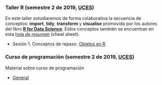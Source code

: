 
<br>
<br>

### Taller R (semestre 2 de 2019, [UCES](https://www.ces.edu.co/))

En este taller estudiaremos de forma colaborativa la secuencia de conceptos: **import**, **tidy**, **transform** y **visualise** promovida por los autores del libro [**R for Data Science**](https://r4ds.had.co.nz/explore-intro.html). Estos conceptos también se encuentran en esta [hoja de resumen](https://www.business-science.io/r-cheatsheet.html) (cheat sheet).

- Sesión 1. Conceptos de repaso. [Objetos en R](Taller_R_uces_2_2019/07_22_Objetos/07_22_Objetos.html)


### Curso de programación (semestre 2 de 2019, [UCES](https://www.ces.edu.co/))

Material sobre curso de programación

- [General](CursoProg_uces/cap1/general.html)